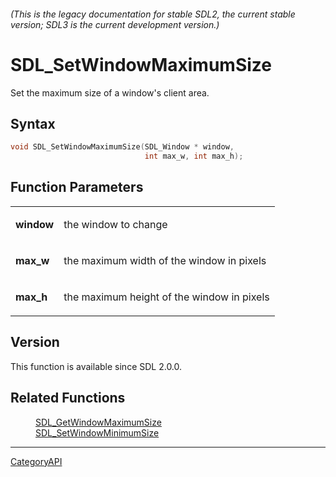 ====== (This is the legacy documentation for stable SDL2, the current stable version; SDL3 is the current development version.) ======
= SDL_SetWindowMaximumSize =

Set the maximum size of a window's client area.

== Syntax ==

<syntaxhighlight lang='c'>
void SDL_SetWindowMaximumSize(SDL_Window * window,
                              int max_w, int max_h);
</syntaxhighlight>

== Function Parameters ==

{|
|'''window'''
|the window to change
|-
|'''max_w'''
|the maximum width of the window in pixels
|-
|'''max_h'''
|the maximum height of the window in pixels
|}

== Version ==

This function is available since SDL 2.0.0.

== Related Functions ==

:[[SDL_GetWindowMaximumSize]]
:[[SDL_SetWindowMinimumSize]]

----
[[CategoryAPI]]


